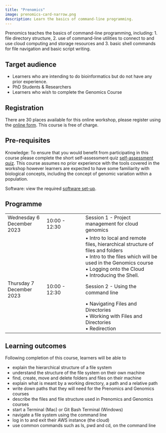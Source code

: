 ```yaml
---
title: "Prenomics"
image: prenomics-card-narrow.png
description: Learn the basics of command-line programming.
---
```

Prenomics teaches the basics of command-line programming, including: 
1. file directory structure, 
2. use of command-line utilities to connect to and use cloud computing and storage resources and 
3. basic shell commands for file navigation and basic script writing. 


## Target audience 
- Learners who are intending to do bioinformatics but do not have any prior experience. 
- PhD Students & Researchers
- Learners who wish to complete the Genomics Course

## Registration
There are 30 places available for this online workshop, please register using the [online form](https://forms.gle/5C7prgjBK3dmgT6W6). This course is free of charge. 

## Pre-requisites 
Knowledge: To ensure that you would benefit from participating in this course please complete the short self-assessment quiz [self-assessment quiz](https://shiny.york.ac.uk/er13/prenomics-quiz/). 
This course assumes no prior experience with the tools covered in the workshop however learners are expected to have some familiarity with biological concepts, including the concept of genomic variation within a population. 

Software: view the required [software set-up](https://cloud-span.github.io/00genomics/setup).

## Programme 

|                     |               |                                                                |
|------------------|------------------|------------------------------------|
| Wednesday 6 December 2023 | 10:00 - 12:30 | Session 1 - Project management for cloud genomics  |
|                       |               | • Intro to local and remote files, hierarchical structure of files and folders <br> • Intro to the files which will be used in the Genomics course <br> • Logging onto the Cloud <br> • Introducing the Shell. |
| Thursday 7 December 2023  | 10:00 - 12:30 | Session 2 - Using the command line               |
|                       |               |  • Navigating Files and Directories <br> • Working with Files and Directories <br> • Redirection |

## Learning outcomes 
Following completion of this course, learners will be able to

- explain the hierarchical structure of a file system
- understand the structure of the file system on their own machine
- find, create, move and delete folders and files on their machine
- explain what is meant by a working directory, a path and a relative path
- write down paths that they will need for the Prenomics and Genomics courses
- describe the files and file structure used in Prenomics and Genomics courses
- start a Terminal (Mac) or Git Bash Terminal (Windows)
- navigate a file system using the command line
- log in to and exit their AWS instance (the cloud)
- use common commands such as ls, pwd and cd, on the command line 
